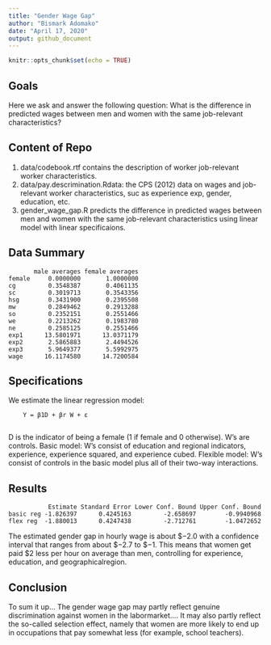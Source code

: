 ```yaml
---
title: "Gender Wage Gap"
author: "Bismark Adomako"
date: "April 17, 2020"
output: github_document
---
```


```r
knitr::opts_chunk$set(echo = TRUE)
```

## Goals

Here we ask and answer the following question:
What is the difference in predicted wages between men and women with the same job-relevant characteristics?


## Content of Repo

1. data/codebook.rtf contains the description of worker job-relevant worker characteristics.
2. data/pay.descrimination.Rdata: the CPS (2012) data on wages and job-relevant worker characteristics, suc as experience exp, gender, education, etc.
3. gender_wage_gap.R predicts the difference in predicted wages between men and women with the same job-relevant characteristics using linear model with linear specificaions.

## Data Summary

```
       male averages female averages
female     0.0000000       1.0000000
cg         0.3548387       0.4061135
sc         0.3019713       0.3543356
hsg        0.3431900       0.2395508
mw         0.2849462       0.2913288
so         0.2352151       0.2551466
we         0.2213262       0.1983780
ne         0.2585125       0.2551466
exp1      13.5801971      13.0371179
exp2       2.5865883       2.4494526
exp3       5.9649377       5.5992975
wage      16.1174580      14.7200584
```

## Specifications

We estimate the linear regression model:

        Y = β1D + βr W + ε
        
  D is the indicator of being a female (1 if female and 0 otherwise). W’s are controls.
  Basic model: W’s consist of education and regional indicators, experience, experience squared, and experience cubed.
  Flexible model: W’s consist of controls in the basic model plus all of their two-way interactions.


## Results

```
           Estimate Standard Error Lower Conf. Bound Upper Conf. Bound
basic reg -1.826397      0.4245163         -2.658697        -0.9940968
flex reg  -1.880013      0.4247438         -2.712761        -1.0472652
```

The estimated gender gap in hourly wage is about $−2.0 with a confidence interval that ranges from about $−2.7 to $−1.
This means that women get paid $2 less per hour on average than men, controlling for experience, education, and geographicalregion.

## Conclusion

To sum it up...
The gender wage gap may partly reflect genuine discrimination against women in the labormarket....
It may also partly reflect the so-called selection effect, namely that
women are more likely to end up in occupations that pay somewhat less (for example, school teachers).
  